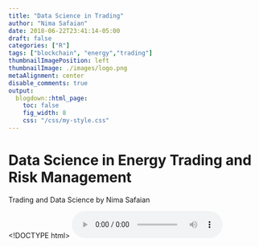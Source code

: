 ```yaml
---
title: "Data Science in Trading"
author: "Nima Safaian"
date: 2018-06-22T23:41:14-05:00
draft: false
categories: ["R"]
tags: ["blockchain", "energy","trading"]
thumbnailImagePosition: left
thumbnailImage: ./images/logo.png
metaAlignment: center
disable_comments: true
output:
  blogdown::html_page:
    toc: false
    fig_width: 8
    css: "/css/my-style.css"
---
```


# Data Science in Energy Trading and Risk Management

Trading and Data Science by Nima Safaian

<!DOCTYPE html>
<html>
<body>

<audio controls>
<source src="./mp3/Ep1_CrossPoll_NSafaian.mp3" type="audio/mpeg">
                Your browser does not support the audio element.
</audio>
</body>
</html>
